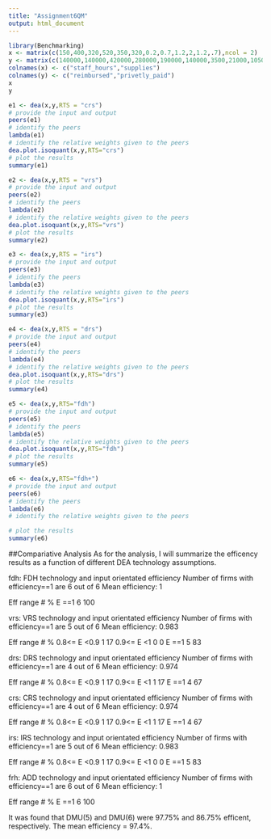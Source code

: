 ---
title: "Assignment6QM"
output: html_document
---

```{r}
library(Benchmarking)
x <- matrix(c(150,400,320,520,350,320,0.2,0.7,1.2,2,1.2,.7),ncol = 2)
y <- matrix(c(140000,140000,420000,280000,190000,140000,3500,21000,10500,42000,25000,15000),ncol = 2)
colnames(x) <- c("staff_hours","supplies")
colnames(y) <- c("reimbursed","privetly_paid")
x
y
```


```{r}
e1 <- dea(x,y,RTS = "crs") 
# provide the input and output 
peers(e1) 
# identify the peers
lambda(e1) 
# identify the relative weights given to the peers
dea.plot.isoquant(x,y,RTS="crs") 
# plot the results
summary(e1)
```

```{r}
e2 <- dea(x,y,RTS = "vrs") 
# provide the input and output 
peers(e2) 
# identify the peers
lambda(e2) 
# identify the relative weights given to the peers
dea.plot.isoquant(x,y,RTS="vrs") 
# plot the results
summary(e2)
```

```{r}
e3 <- dea(x,y,RTS = "irs") 
# provide the input and output 
peers(e3) 
# identify the peers
lambda(e3) 
# identify the relative weights given to the peers
dea.plot.isoquant(x,y,RTS="irs") 
# plot the results
summary(e3)
```

```{r}
e4 <- dea(x,y,RTS = "drs") 
# provide the input and output 
peers(e4) 
# identify the peers
lambda(e4) 
# identify the relative weights given to the peers
dea.plot.isoquant(x,y,RTS="drs") 
# plot the results
summary(e4)
```

```{r}
e5 <- dea(x,y,RTS="fdh") 
# provide the input and output 
peers(e5) 
# identify the peers
lambda(e5) 
# identify the relative weights given to the peers
dea.plot.isoquant(x,y,RTS="fdh") 
# plot the results
summary(e5)
```

```{r}
e6 <- dea(x,y,RTS="fdh+") 
# provide the input and output 
peers(e6) 
# identify the peers
lambda(e6) 
# identify the relative weights given to the peers

# plot the results
summary(e6)
```

##Compariative Analysis
As for the analysis, I will summarize the efficency results as a function of different DEA technology assumptions.


fdh: FDH technology and input orientated efficiency
Number of firms with efficiency==1 are 6 out of 6 
Mean efficiency: 1 
                
  Eff range      #   %
        E ==1    6 100



vrs: VRS technology and input orientated efficiency
Number of firms with efficiency==1 are 5 out of 6 
Mean efficiency: 0.983 
               
  Eff range      #  %
  0.8<= E <0.9   1 17
  0.9<= E <1     0  0
        E ==1    5 83



drs: DRS technology and input orientated efficiency
Number of firms with efficiency==1 are 4 out of 6 
Mean efficiency: 0.974 
                
  Eff range      #  %
  0.8<= E <0.9   1 17
  0.9<= E <1     1 17
        E ==1    4 67



crs: CRS technology and input orientated efficiency
Number of firms with efficiency==1 are 4 out of 6 
Mean efficiency: 0.974 
              
  Eff range      #  %
  0.8<= E <0.9   1 17
  0.9<= E <1     1 17
        E ==1    4 67



irs: IRS technology and input orientated efficiency
Number of firms with efficiency==1 are 5 out of 6 
Mean efficiency: 0.983 
               
  Eff range      #  %
  0.8<= E <0.9   1 17
  0.9<= E <1     0  0
        E ==1    5 83



frh: ADD technology and input orientated efficiency
Number of firms with efficiency==1 are 6 out of 6 
Mean efficiency: 1 
               
  Eff range      #   %
        E ==1    6 100


It was found that DMU(5) and DMU(6) were 97.75% and 86.75% efficent, respectively. The mean efficiency = 97.4%.

